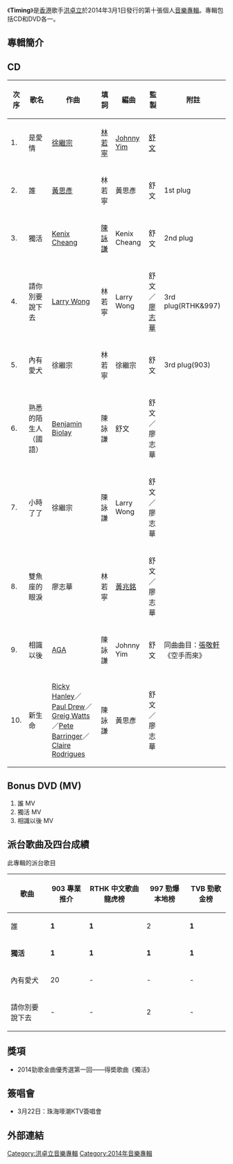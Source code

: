 {{expand|time=2013-01-06T11:17:46+00:00}}
{{Unreferenced|time=2012-08-04T13:21:47+00:00 }}
{{Infobox album
| name       = Timing
| type       = 專輯
| artist     = [[洪卓立|洪卓立]]
| cover      = 
<!-- 未知參數 | background = purple -->
| released   = 2014年3月1日
| recorded   = 
| genre      = [[中文流行音樂|中文流行音樂]]
| length     = 
| label      = [[英皇娛樂|英皇娛樂集團]]
| producer   = 
| reviews    = 
| prev_title = [[All_Around_Us|All Around Us]]
| prev_year  = 2013
| next_title = [[自言|自言]]
| next_year  = 2014
}}
《'''Timing'''》是[[香港|香港]]歌手[[洪卓立|洪卓立]]於2014年3月1日發行的第十張個人[[音樂專輯|音樂專輯]]。專輯包括CD和DVD各一。

== 專輯簡介 ==

== CD ==
{| class="wikitable"
|-
!次序
!歌名
!作曲
!填詞
!編曲
!監製
!附註
|-
| 1. || 是愛情 || [[徐繼宗|徐繼宗]] || [[林若寧|林若寧]] || [[Johnny_Yim|Johnny Yim]] || [[舒文_(音樂人)|舒文]] || 
|-
| 2. || 誰 || [[黃思彥|黃思彥]] || 林若寧 || 黃思彥 || 舒文 || 1st plug
|-
| 3. || 獨活 || [[Kenix_Cheang|Kenix Cheang]] || [[陳詠謙|陳詠謙]] || Kenix Cheang || 舒文 || 2nd plug
|-
| 4. || 請你別要說下去 || [[黃思律|Larry Wong]] || 林若寧 || Larry Wong || 舒文／[[廖志華|廖志華]] || 3rd plug(RTHK&997)
|-
| 5. || 內有愛犬 || 徐繼宗 || 林若寧 || 徐繼宗 || 舒文 || 3rd plug(903)
|-
| 6. || 熟悉的陌生人（國語） || [[Benjamin_Biolay|Benjamin Biolay]] || 陳詠謙 || 舒文 || 舒文／廖志華 || 
|-
| 7. || 小時了了 || 徐繼宗 || 陳詠謙 || Larry Wong || 舒文／廖志華 || 
|-
| 8. || 雙魚座的眼淚 || 廖志華 || 林若寧 || [[黃兆銘|黃兆銘]] || 舒文／廖志華 || 
|-
| 9. || 相識以後 || [[江海迦|AGA]] || 陳詠謙 || Johnny Yim || 舒文 || 同曲曲目：[[張敬軒|張敬軒]]《空手而來》
|-
| 10. || 新生命 || [[Ricky_Hanley|Ricky Hanley]]／[[Paul_Drew|Paul Drew]]／[[Greig_Watts|Greig Watts]]／[[Pete_Barringer|Pete Barringer]]／[[Claire_Rodrigues|Claire Rodrigues]] || 陳詠謙 || 黃思彥 || 舒文／廖志華 || 
|}

== Bonus DVD (MV)==
# 誰 MV
# 獨活 MV
# 相識以後 MV

== 派台歌曲及四台成績 ==
此專輯的派台歌目
{| class="wikitable" style="width: 80%;"
|-
!歌曲|| 903 專業推介 || RTHK 中文歌曲龍虎榜 || 997 勁爆本地榜 || TVB 勁歌金榜
|- 
| 誰 || '''1''' || '''1''' || 2 || '''1'''
|- 
| '''獨活''' || '''1''' || '''1''' || '''1''' || '''1'''
|- 
| 內有愛犬 || 20 || - || - || - 
|- 
| 請你別要說下去 || - || - || 2 || - 
|}

==獎項==
*2014勁歌金曲優秀選第一回——得奬歌曲《獨活》

==簽唱會==
*3月22日：珠海嘜潮KTV簽唱會

==外部連結==

[[Category:洪卓立音樂專輯|Category:洪卓立音樂專輯]]
[[Category:2014年音樂專輯|Category:2014年音樂專輯]]